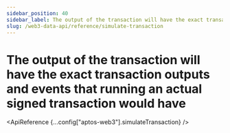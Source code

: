 ```yaml
---
sidebar_position: 40
sidebar_label: The output of the transaction will have the exact transaction outputs and events that running an actual signed transaction would have
slug: /web3-data-api/reference/simulate-transaction
---
```



# The output of the transaction will have the exact transaction outputs and events that running an actual signed transaction would have

<ApiReference {...config["aptos-web3"].simulateTransaction} />

